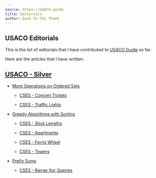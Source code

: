 ---
source: https://USACO.guide
title: Editorials
author: Danh Ta Chi Thanh
---

## USACO Editorials

This is the list of editorials that I have contributed to [USACO Guide](https://usaco.guide/) so far.

Here are the articles that I have written:

## [USACO - Silver](https://usaco.guide/silver)

- [More Operations on Ordered Sets](https://usaco.guide/silver/intro-ordered?lang=cpp) 

  - [CSES - Concert Tickets](https://usaco.guide/solutions/cses-1091?lang=cpp)

  - [CSES - Traffic Lights](https://usaco.guide/solutions/cses-1163?lang=cpp)

- [Greedy Algorithms with Sorting](https://usaco.guide/silver/greedy?lang=cpp)

  - [CSES - Stick Lengths](https://usaco.guide/solutions/cses-1074?lang=cpp)

  - [CSES - Apartments](https://usaco.guide/solutions/cses-1084?lang=cpp)

  - [CSES - Ferris Wheel](https://usaco.guide/solutions/cses-1090?lang=cpp)

  - [CSES - Towers](https://usaco.guide/solutions/cses-1073?lang=cpp)

- [Prefix Sums](https://usaco.guide/silver/greedy?lang=cpp)

  - [CSES - Range Xor Queries](https://usaco.guide/solutions/cses-1650?lang=cpp)
